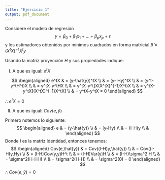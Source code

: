 ```yaml
---
title: "Ejercicio 1"
output: pdf_document
---
```


Considere el modelo de regresión
$$
y= \beta_{0}+\beta_{1}x_{1}+...+\beta_{p}x_{p}+\epsilon
$$
y los estimadores obtenidos por mínimos cuadrados en forma matricial $\hat{\beta}=(X^tX)^{-1}X^ty$

Usando la matriz proyección $H$ y sus propiedades indique:

I) A que es igual: $e^tX$

$$
\begin{aligned} 
e^tX & = (y-\hat{y})^tX \\ & 
= (y- Hy)^tX \\ &
= (y^t-y^tH^t)X \\ &
= y^tX-y^tHX \\ &
= y^tX-y^t(X(X^tX)^{-1}X^t)X \\ &
= y^tX-y^tX[(X^tX)^{-1}X^tX] \\ &
= y^tX-y^tX = 0 
\end{aligned}
$$

$\therefore$ $e^tX=0$ 

II) A que es igual: $Cov(e,\hat{y})$

Primero notemos lo siguiente:
$$
\begin{aligned} 
e & = (y-\hat{y)} \\ & 
= (y-Hy) \\ &
= (I-H)y \\ &
\end{aligned}
$$
Donde $I$ es la matriz identidad, entonces tenemos:
$$
\begin{aligned} 
Cov(e,\hat{y}) & = Cov((I-H)y,\hat{y}) \\ & 
= Cov((I-H)y,Hy) \\ &
= (I-H)Cov(y,y)H^t \\ &
= (I-H)Var(y)H \\ &
= (I-H)\sigma^2 H \\ &
= \sigma^2(H-HH) \\ &
= \sigma^2(H-H) \\ &
= \sigma^2(0) = 0
\end{aligned}
$$
$\therefore$ $Cov(e,\hat{y})=0$






